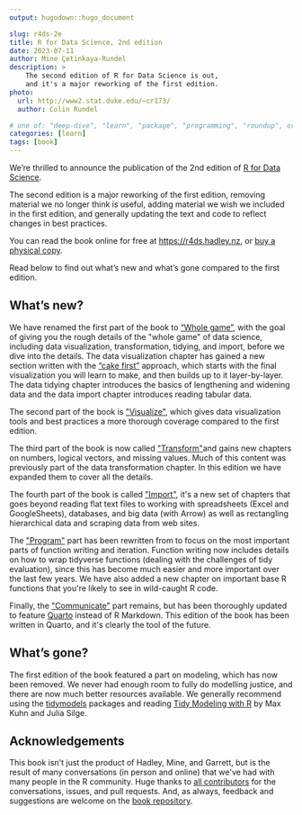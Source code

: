 ```yaml
---
output: hugodown::hugo_document

slug: r4ds-2e
title: R for Data Science, 2nd edition
date: 2023-07-11
author: Mine Çetinkaya-Rundel
description: >
    The second edition of R for Data Science is out,
    and it's a major reworking of the first edition.
photo:
  url: http://www2.stat.duke.edu/~cr173/
  author: Colin Rundel

# one of: "deep-dive", "learn", "package", "programming", "roundup", or "other"
categories: [learn] 
tags: [book]
---
```


```{=html}
<!--
TODO:
* [x] Look over / edit the post's title in the yaml
* [x] Edit (or delete) the description; note this appears in the Twitter card
* [x] Pick category and tags (see existing with `hugodown::tidy_show_meta()`)
* [x] Find photo & update yaml metadata
* [x] Create `thumbnail-sq.jpg`; height and width should be equal
* [x] Create `thumbnail-wd.jpg`; width should be >5x height
* [x] `hugodown::use_tidy_thumbnails()`
* [x] Add intro sentence, e.g. the standard tagline for the package
* [ ] `usethis::use_tidy_thanks()`
-->
```
We're thrilled to announce the publication of the 2nd edition of [R for Data Science](https://r4ds.hadley.nz/).

The second edition is a major reworking of the first edition, removing material we no longer think is useful, adding material we wish we included in the first edition, and generally updating the text and code to reflect changes in best practices.

You can read the book online for free at [https://r4ds.hadley.nz](https://r4ds.hadley.nz/){.uri}, or [buy a physical copy](https://www.amazon.com/dp/1492097403?&tag=hadlwick-20).

Read below to find out what's new and what's gone compared to the first edition.

## What's new?

We have renamed the first part of the book to ["Whole game"](https://r4ds.hadley.nz/whole-game.html), with the goal of giving you the rough details of the \"whole game\" of data science, including data visualization, transformation, tidying, and import, before we dive into the details. The data visualization chapter has gained a new section written with the ["cake first"](https://datasciencebox.org/01-design-principles.html) approach, which starts with the final visualization you will learn to make, and then builds up to it layer-by-layer. The data tidying chapter introduces the basics of lengthening and widening data and the data import chapter introduces reading tabular data.

The second part of the book is [\"Visualize\"](https://r4ds.hadley.nz/visualize.html), which gives data visualization tools and best practices a more thorough coverage compared to the first edition.

The third part of the book is now called [\"Transform\"](https://r4ds.hadley.nz/transform.html)and gains new chapters on numbers, logical vectors, and missing values. Much of this content was previously part of the data transformation chapter. In this edition we have expanded them to cover all the details.

The fourth part of the book is called [\"Import\"](https://r4ds.hadley.nz/import.html), it\'s a new set of chapters that goes beyond reading flat text files to working with spreadsheets (Excel and GoogleSheets), databases, and big data (with Arrow) as well as rectangling hierarchical data and scraping data from web sites.

The [\"Program\"](https://r4ds.hadley.nz/program.html) part has been rewritten from to focus on the most important parts of function writing and iteration. Function writing now includes details on how to wrap tidyverse functions (dealing with the challenges of tidy evaluation), since this has become much easier and more important over the last few years. We have also added a new chapter on important base R functions that you\'re likely to see in wild-caught R code.

Finally, the [\"Communicate\"](https://r4ds.hadley.nz/communicate.html) part remains, but has been thoroughly updated to feature [Quarto](https://quarto.org/) instead of R Markdown. This edition of the book has been written in Quarto, and it\'s clearly the tool of the future.

## What's gone?

The first edition of the book featured a part on modeling, which has now been removed. We never had enough room to fully do modelling justice, and there are now much better resources available. We generally recommend using the [tidymodels](https://www.tidymodels.org/) packages and reading [Tidy Modeling with R](https://www.tmwr.org/) by Max Kuhn and Julia Silge.

## Acknowledgements

This book isn\'t just the product of Hadley, Mine, and Garrett, but is the result of many conversations (in person and online) that we\'ve had with many people in the R community. Huge thanks to [all contributors](https://r4ds.hadley.nz/intro.html#acknowledgments) for the conversations, issues, and pull requests. And, as always, feedback and suggestions are welcome on the [book repository](https://github.com/hadley/r4ds/).
